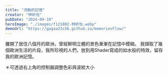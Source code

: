 ```yaml
---
title: "流動的記憶"
creator: "林昕怡"
pubDate: "2024-09-10"
heroImage: "./images/f121002-林昕怡.webp"
demoUrl: "https://gagaa23s56.github.io/memoriesFlow/"
---
```


離開了居住八個月的歐洲，曾經鮮明立體的景色漸漸在記憶中模糊。
我擷取了幾個歐洲生活的片段，我所珍視的人們，放到用Shader寫成的如水般的特效，留存我的歐洲記憶。

＊可透過右上角的控制器調整色彩與波紋大小